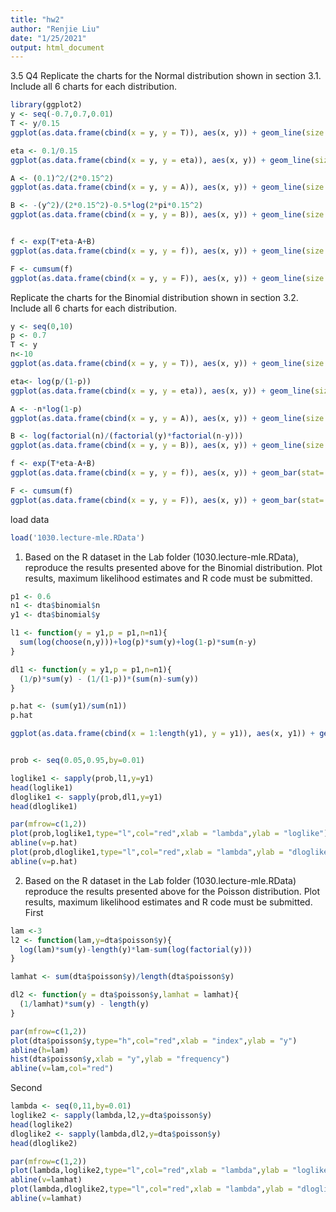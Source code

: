 ```yaml
---
title: "hw2"
author: "Renjie Liu"
date: "1/25/2021"
output: html_document
---
```

3.5 Q4
Replicate the charts for the Normal distribution shown in section 3.1. Include all 6 charts for each distribution.
```r
library(ggplot2)
y <- seq(-0.7,0.7,0.01)
T <- y/0.15
ggplot(as.data.frame(cbind(x = y, y = T)), aes(x, y)) + geom_line(size = 1, color = "red")+ ggtitle (expression("T(y) vs y")) + xlab(expression("y")) + ylab(expression("T(y)"))

eta <- 0.1/0.15
ggplot(as.data.frame(cbind(x = y, y = eta)), aes(x, y)) + geom_line(size = 1, color = "red")+ggtitle (expression(paste(eta, "(", mu, ") vs y"))) + xlab(expression("y")) + ylab(expression(paste(eta, "(", mu, ")")))

A <- (0.1)^2/(2*0.15^2)
ggplot(as.data.frame(cbind(x = y, y = A)), aes(x, y)) + geom_line(size = 1, color = "red")+ ggtitle (expression(paste("A(", mu, ") vs y"))) + xlab(expression("y")) + ylab(expression(paste("A(", mu, ")")))

B <- -(y^2)/(2*0.15^2)-0.5*log(2*pi*0.15^2)
ggplot(as.data.frame(cbind(x = y, y = B)), aes(x, y)) + geom_line(size = 1, color = "red")+ ggtitle (expression(paste("B(y) vs y"))) + xlab(expression("y")) + ylab(expression(paste("B(y)")))


f <- exp(T*eta-A+B)
ggplot(as.data.frame(cbind(x = y, y = f)), aes(x, y)) + geom_line(size = 1, color = "red")+ ggtitle (expression(paste("f(y;", mu, ",", sigma, ") vs y"))) + xlab(expression("y")) + ylab(expression(paste("f(y;", mu, ",", sigma, ")")))

F <- cumsum(f)
ggplot(as.data.frame(cbind(x = y, y = F)), aes(x, y)) + geom_line(size = 1, color = "red")+ ggtitle (expression(paste("F(y;", mu, ",", sigma, ") vs y"))) + xlab(expression("y")) + ylab(expression(paste("F(y;", mu, ",", sigma, ")")))
```


Replicate the charts for the Binomial distribution shown in section 3.2. Include all 6 charts for each distribution.
```r
y <- seq(0,10)
p <- 0.7
T <- y
n<-10
ggplot(as.data.frame(cbind(x = y, y = T)), aes(x, y)) + geom_line(size = 1, color = "red") + ggtitle (expression("T(y) vs y")) + xlab(expression("y")) + ylab(expression("T(y)"))

eta<- log(p/(1-p))
ggplot(as.data.frame(cbind(x = y, y = eta)), aes(x, y)) + geom_line(size = 1, color = "red") + ggtitle (expression(paste(eta, "(p) vs y"))) + xlab(expression("y")) + ylab(expression(paste(eta, "(p)")))

A <- -n*log(1-p)
ggplot(as.data.frame(cbind(x = y, y = A)), aes(x, y)) + geom_line(size = 1, color = "red")+ ggtitle (expression(paste("A(p) vs y"))) + xlab(expression("y")) + ylab(expression(paste("A(p)")))

B <- log(factorial(n)/(factorial(y)*factorial(n-y)))
ggplot(as.data.frame(cbind(x = y, y = B)), aes(x, y)) + geom_line(size = 1, color = "red")+ ggtitle (expression(paste("B(y) vs y"))) + xlab(expression("y")) + ylab(expression(paste("B(y)")))

f <- exp(T*eta-A+B)
ggplot(as.data.frame(cbind(x = y, y = f)), aes(x, y)) + geom_bar(stat='identity', width = 0.01, color = "red") + ggtitle (expression(paste("f(y;p,n) vs y"))) + xlab(expression("y")) + ylab(expression(paste("f(y;p,n)")))

F <- cumsum(f)
ggplot(as.data.frame(cbind(x = y, y = F)), aes(x, y)) + geom_bar(stat='identity', width = 0.01, color = "red") + ggtitle (expression(paste("F(y;p,n) vs y"))) + xlab(expression("y")) + ylab(expression(paste("F(y;p,n)")))

```



load data
```r
load('1030.lecture-mle.RData')
```


1. Based on the R dataset in the Lab folder (1030.lecture-mle.RData), reproduce the results presented above for the Binomial distribution. Plot results, maximum likelihood estimates and R code must be submitted.
```r
p1 <- 0.6
n1 <- dta$binomial$n
y1 <- dta$binomial$y

l1 <- function(y = y1,p = p1,n=n1){
  sum(log(choose(n,y)))+log(p)*sum(y)+log(1-p)*sum(n-y)
}

dl1 <- function(y = y1,p = p1,n=n1){
  (1/p)*sum(y) - (1/(1-p))*(sum(n)-sum(y))
}

p.hat <- (sum(y1)/sum(n1))
p.hat

ggplot(as.data.frame(cbind(x = 1:length(y1), y = y1)), aes(x, y1)) + geom_line(size = 0.1, color = "red")+ xlab(expression("Index")) + ylab(expression(paste("y")))


prob <- seq(0.05,0.95,by=0.01)

loglike1 <- sapply(prob,l1,y=y1)
head(loglike1)
dloglike1 <- sapply(prob,dl1,y=y1)
head(dloglike1)

par(mfrow=c(1,2))
plot(prob,loglike1,type="l",col="red",xlab = "lambda",ylab = "loglike")
abline(v=p.hat)
plot(prob,dloglike1,type="l",col="red",xlab = "lambda",ylab = "dloglike")
abline(v=p.hat)
```


2. Based on the R dataset in the Lab folder (1030.lecture-mle.RData) reproduce the results presented above for the Poisson distribution. Plot results, maximum likelihood estimates and R code must be submitted.
First
```r
lam <-3
l2 <- function(lam,y=dta$poisson$y){
  log(lam)*sum(y)-length(y)*lam-sum(log(factorial(y)))
}

lamhat <- sum(dta$poisson$y)/length(dta$poisson$y)

dl2 <- function(y = dta$poisson$y,lamhat = lamhat){
  (1/lamhat)*sum(y) - length(y)
}

par(mfrow=c(1,2))
plot(dta$poisson$y,type="h",col="red",xlab = "index",ylab = "y")
abline(h=lam)
hist(dta$poisson$y,xlab = "y",ylab = "frequency")
abline(v=lam,col="red")
```

Second
```r
lambda <- seq(0,11,by=0.01)
loglike2 <- sapply(lambda,l2,y=dta$poisson$y)
head(loglike2)
dloglike2 <- sapply(lambda,dl2,y=dta$poisson$y)
head(dloglike2)

par(mfrow=c(1,2))
plot(lambda,loglike2,type="l",col="red",xlab = "lambda",ylab = "loglike")
abline(v=lamhat)
plot(lambda,dloglike2,type="l",col="red",xlab = "lambda",ylab = "dloglike")
abline(v=lamhat)
```



